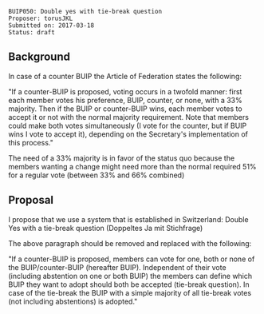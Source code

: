 <pre>
BUIP050: Double yes with tie-break question
Proposer: torusJKL
Submitted on: 2017-03-18
Status: draft
</pre>

==Background==
In case of a counter BUIP the Article of Federation states the following:

"If a counter-BUIP is proposed, voting occurs in a twofold manner: first each member votes his preference, BUIP, counter, or none, with a 33% majority. Then if the BUIP or counter-BUIP wins, each member votes to accept it or not with the normal majority requirement. Note that members could make both votes simultaneously (I vote for the counter, but if BUIP wins I vote to accept it), depending on the Secretary's implementation of this process."

The need of a 33% majority is in favor of the status quo because the members wanting a change might need more than the normal required 51% for a regular vote (between 33% and 66% combined)

==Proposal==
I propose that we use a system that is established in Switzerland: Double Yes with a tie-break question (Doppeltes Ja mit Stichfrage)

The above paragraph should be removed and replaced with the following:

"If a counter-BUIP is proposed, members can vote for one, both or none of the BUIP/counter-BUIP (hereafter BUIP).
Independent of their vote (including abstention on one or both BUIP) the members can define which BUIP they want to adopt should both be accepted (tie-break question). In case of the tie-break the BUIP with a simple majority of all tie-break votes (not including abstentions) is adopted."

